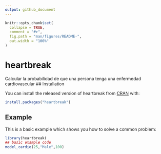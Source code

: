 ```yaml
---
output: github_document
---
```


<!-- README.md is generated from README.Rmd. Please edit that file -->

```r
knitr::opts_chunk$set(
  collapse = TRUE,
  comment = "#>",
  fig.path = "man/figures/README-",
  out.width = "100%"
)
```

# heartbreak

<!-- badges: start -->
<!-- badges: end -->

Calcular la probabilidad de que una persona tenga una enfermedad cardiovascular
## Installation

You can install the released version of heartbreak from [CRAN](https://CRAN.R-project.org) with:

``` r
install.packages("heartbreak")
```

## Example

This is a basic example which shows you how to solve a common problem:

```r
library(heartbreak)
## basic example code
model_cardio(25,"Male",100)
```

